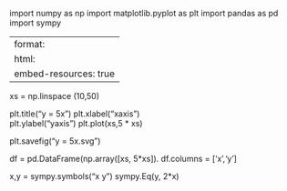 import numpy as np 
import matplotlib.pyplot as plt
import pandas as pd 
import sympy 


---
format: 
 html:
    embed-resources: true
---

xs = np.linspace (10,50)  

plt.title("y = 5x") 
plt.xlabel("xaxis")  
plt.ylabel("yaxis")
plt.plot(xs,5 * xs)

plt.savefig("y = 5x.svg")

df  = pd.DataFrame(np.array([xs, 5*xs]).
df.columns = ['x','y']

x,y = sympy.symbols("x y")
sympy.Eq(y, 2*x)   

 
